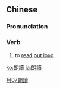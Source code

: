{{also|朗读}}
==Chinese==
{{zh-forms|s=朗读}}

===Pronunciation===
{{zh-pron
|m=lǎngdú
|c=long5 duk6
|mn=lóng-tho̍k
|ma=Zh-langdú.ogg
|cat=v
}}

===Verb===
{{zh-verb}}

# to [[read]] [[out loud]]

[[Category:Elementary Mandarin|月07朗讀]]

[[ko:朗讀]]
[[ja:朗讀]]